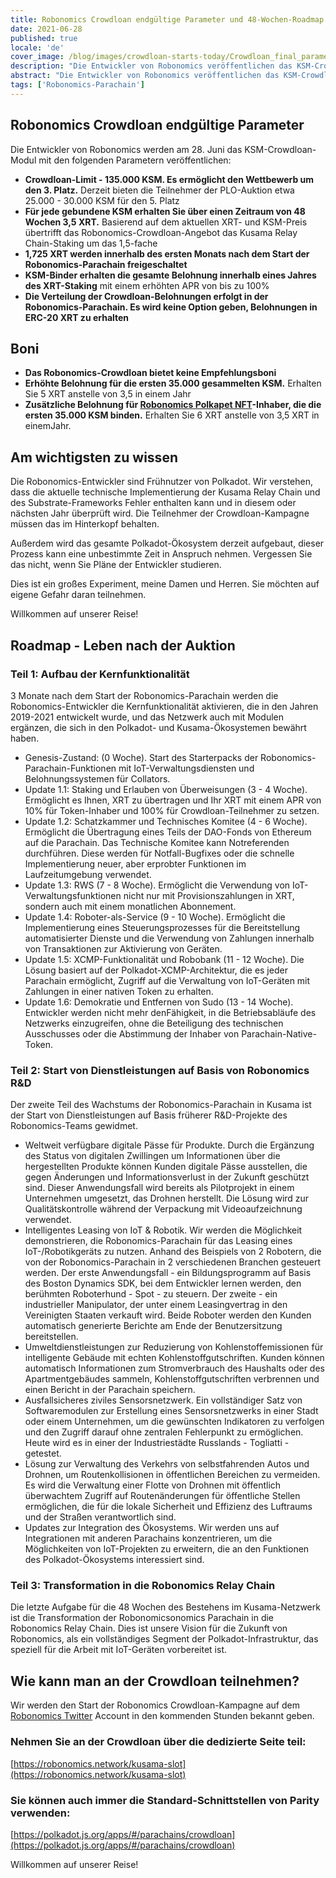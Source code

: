 ```yaml
---
title: Robonomics Crowdloan endgültige Parameter und 48-Wochen-Roadmap
date: 2021-06-28
published: true
locale: 'de'
cover_image: /blog/images/crowdloan-starts-today/Crowdloan_final_parameters_Roadmap_blog.jpg
description: "Die Entwickler von Robonomics veröffentlichen das KSM-Crowdloan-Modul am 28. Juni. Erfahren Sie mehr über die endgültigen Parameter, erhöhte Belohnungen und die Entwicklungspläne von Robonomics nach der Auktion."
abstract: "Die Entwickler von Robonomics veröffentlichen das KSM-Crowdloan-Modul am 28. Juni. Erfahren Sie mehr über die endgültigen Parameter, erhöhte Belohnungen und die Entwicklungspläne von Robonomics nach der Auktion."
tags: ['Robonomics-Parachain']
---
```


## Robonomics Crowdloan endgültige Parameter

Die Entwickler von Robonomics werden am 28. Juni das KSM-Crowdloan-Modul mit den folgenden Parametern veröffentlichen:

* **Crowdloan-Limit - 135.000 KSM. Es ermöglicht den Wettbewerb um den 3. Platz.** Derzeit bieten die Teilnehmer der PLO-Auktion etwa 25.000 - 30.000 KSM für den 5. Platz
* **Für jede gebundene KSM erhalten Sie über einen Zeitraum von 48 Wochen 3,5 XRT.** Basierend auf dem aktuellen XRT- und KSM-Preis übertrifft das Robonomics-Crowdloan-Angebot das Kusama Relay Chain-Staking um das 1,5-fache
* **1,725 XRT werden innerhalb des ersten Monats nach dem Start der Robonomics-Parachain freigeschaltet**
* **KSM-Binder erhalten die gesamte Belohnung innerhalb eines Jahres des XRT-Staking** mit einem erhöhten APR von bis zu 100%
* **Die Verteilung der Crowdloan-Belohnungen erfolgt in der Robonomics-Parachain. Es wird keine Option geben, Belohnungen in ERC-20 XRT zu erhalten**

## Boni

* **Das Robonomics-Crowdloan bietet keine Empfehlungsboni**
* **Erhöhte Belohnung für die ersten 35.000 gesammelten KSM.** Erhalten Sie 5 XRT anstelle von 3,5 in einem Jahr
* **Zusätzliche Belohnung für [Robonomics Polkapet NFT](https://opensea.io/assets/0x8cb813bf27dc744fc5fb6ba7515504de45d39e08/24)-Inhaber, die die ersten 35.000 KSM binden.** Erhalten Sie 6 XRT anstelle von 3,5 XRT in einemJahr.

## Am wichtigsten zu wissen

Die Robonomics-Entwickler sind Frühnutzer von Polkadot. Wir verstehen, dass die aktuelle technische Implementierung der Kusama Relay Chain und des Substrate-Frameworks Fehler enthalten kann und in diesem oder nächsten Jahr überprüft wird. Die Teilnehmer der Crowdloan-Kampagne müssen das im Hinterkopf behalten.

Außerdem wird das gesamte Polkadot-Ökosystem derzeit aufgebaut, dieser Prozess kann eine unbestimmte Zeit in Anspruch nehmen. Vergessen Sie das nicht, wenn Sie Pläne der Entwickler studieren.

Dies ist ein großes Experiment, meine Damen und Herren.
Sie möchten auf eigene Gefahr daran teilnehmen.

Willkommen auf unserer Reise!

## Roadmap - Leben nach der Auktion

<TextCard back="transparent">

### Teil 1: Aufbau der Kernfunktionalität

3 Monate nach dem Start der Robonomics-Parachain werden die Robonomics-Entwickler die Kernfunktionalität aktivieren, die in den Jahren 2019-2021 entwickelt wurde, und das Netzwerk auch mit Modulen ergänzen, die sich in den Polkadot- und Kusama-Ökosystemen bewährt haben.

* Genesis-Zustand: (0 Woche). Start des Starterpacks der Robonomics-Parachain-Funktionen mit IoT-Verwaltungsdiensten und Belohnungssystemen für Collators.
* Update 1.1: Staking und Erlauben von Überweisungen (3 - 4 Woche). Ermöglicht es Ihnen, XRT zu übertragen und Ihr XRT mit einem APR von 10% für Token-Inhaber und 100% für Crowdloan-Teilnehmer zu setzen.
* Update 1.2: Schatzkammer und Technisches Komitee (4 - 6 Woche). Ermöglicht die Übertragung eines Teils der DAO-Fonds von Ethereum auf die Parachain. Das Technische Komitee kann Notreferenden durchführen. Diese werden für Notfall-Bugfixes oder die schnelle Implementierung neuer, aber erprobter Funktionen im Laufzeitumgebung verwendet.
* Update 1.3: RWS (7 - 8 Woche). Ermöglicht die Verwendung von IoT-Verwaltungsfunktionen nicht nur mit Provisionszahlungen in XRT, sondern auch mit einem monatlichen Abonnement.
* Update 1.4: Roboter-als-Service (9 - 10 Woche). Ermöglicht die Implementierung eines Steuerungsprozesses für die Bereitstellung automatisierter Dienste und die Verwendung von Zahlungen innerhalb von Transaktionen zur Aktivierung von Geräten.
* Update 1.5: XCMP-Funktionalität und Robobank (11 - 12 Woche). Die Lösung basiert auf der Polkadot-XCMP-Architektur, die es jeder Parachain ermöglicht, Zugriff auf die Verwaltung von IoT-Geräten mit Zahlungen in einer nativen Token zu erhalten.
* Update 1.6: Demokratie und Entfernen von Sudo (13 - 14 Woche). Entwickler werden nicht mehr denFähigkeit, in die Betriebsabläufe des Netzwerks einzugreifen, ohne die Beteiligung des technischen Ausschusses oder die Abstimmung der Inhaber von Parachain-Native-Token.

</TextCard>

<TextCard back="transparent">

### Teil 2: Start von Dienstleistungen auf Basis von Robonomics R&D

Der zweite Teil des Wachstums der Robonomics-Parachain in Kusama ist der Start von Dienstleistungen auf Basis früherer R&D-Projekte des Robonomics-Teams gewidmet.

* Weltweit verfügbare digitale Pässe für Produkte. Durch die Ergänzung des Status von digitalen Zwillingen um Informationen über die hergestellten Produkte können Kunden digitale Pässe ausstellen, die gegen Änderungen und Informationsverlust in der Zukunft geschützt sind. Dieser Anwendungsfall wird bereits als Pilotprojekt in einem Unternehmen umgesetzt, das Drohnen herstellt. Die Lösung wird zur Qualitätskontrolle während der Verpackung mit Videoaufzeichnung verwendet.
* Intelligentes Leasing von IoT & Robotik. Wir werden die Möglichkeit demonstrieren, die Robonomics-Parachain für das Leasing eines IoT-/Robotikgeräts zu nutzen. Anhand des Beispiels von 2 Robotern, die von der Robonomics-Parachain in 2 verschiedenen Branchen gesteuert werden. Der erste Anwendungsfall - ein Bildungsprogramm auf Basis des Boston Dynamics SDK, bei dem Entwickler lernen werden, den berühmten Roboterhund - Spot - zu steuern. Der zweite - ein industrieller Manipulator, der unter einem Leasingvertrag in den Vereinigten Staaten verkauft wird. Beide Roboter werden den Kunden automatisch generierte Berichte am Ende der Benutzersitzung bereitstellen.
* Umweltdienstleistungen zur Reduzierung von Kohlenstoffemissionen für intelligente Gebäude mit echten Kohlenstoffgutschriften. Kunden können automatisch Informationen zum Stromverbrauch des Haushalts oder des Apartmentgebäudes sammeln, Kohlenstoffgutschriften verbrennen und einen Bericht in der Parachain speichern.
* Ausfallsicheres ziviles Sensorsnetzwerk. Ein vollständiger Satz von Softwaremodulen zur Erstellung eines Sensorsnetzwerks in einer Stadt oder einem Unternehmen, um die gewünschten Indikatoren zu verfolgen und den Zugriff darauf ohne zentralen Fehlerpunkt zu ermöglichen. Heute wird es in einer der Industriestädte Russlands - Togliatti - getestet.
* Lösung zur Verwaltung des Verkehrs von selbstfahrenden Autos und Drohnen, um Routenkollisionen in öffentlichen Bereichen zu vermeiden. Es wird die Verwaltung einer Flotte von Drohnen mit öffentlich überwachtem Zugriff auf Routenänderungen für öffentliche Stellen ermöglichen, die für die lokale Sicherheit und Effizienz des Luftraums und der Straßen verantwortlich sind.
* Updates zur Integration des Ökosystems. Wir werden uns auf Integrationen mit anderen Parachains konzentrieren, um die Möglichkeiten von IoT-Projekten zu erweitern, die an den Funktionen des Polkadot-Ökosystems interessiert sind.

</TextCard>

<TextCard back="transparent">

### Teil 3: Transformation in die Robonomics Relay Chain

Die letzte Aufgabe für die 48 Wochen des Bestehens im Kusama-Netzwerk ist die Transformation der Robonomicsonomics Parachain in die Robonomics Relay Chain. Dies ist unsere Vision für die Zukunft von Robonomics, als ein vollständiges Segment der Polkadot-Infrastruktur, das speziell für die Arbeit mit IoT-Geräten vorbereitet ist.

</TextCard>

## Wie kann man an der Crowdloan teilnehmen?

Wir werden den Start der Robonomics Crowdloan-Kampagne auf dem [Robonomics Twitter](https://twitter.com/AIRA_Robonomics) Account in den kommenden Stunden bekannt geben.

<TextCard back="transparent">

### Nehmen Sie an der Crowdloan über die dedizierte Seite teil:

[https://robonomics.network/kusama-slot](https://robonomics.network/kusama-slot)

</TextCard>

<TextCard back="transparent">

### Sie können auch immer die Standard-Schnittstellen von Parity verwenden:

[https://polkadot.js.org/apps/#/parachains/crowdloan](https://polkadot.js.org/apps/#/parachains/crowdloan)

</TextCard>

Willkommen auf unserer Reise!